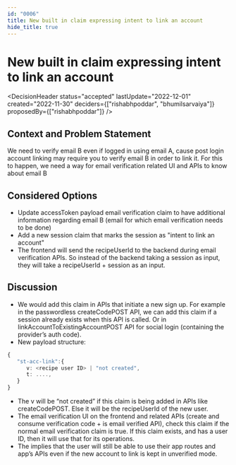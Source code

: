 ```yaml
---
id: "0006"
title: New built in claim expressing intent to link an account
hide_title: true
---
```



# New built in claim expressing intent to link an account

<DecisionHeader status="accepted" lastUpdate="2022-12-01" created="2022-11-30" deciders={["rishabhpoddar", "bhumilsarvaiya"]} proposedBy={["rishabhpoddar"]} />

## Context and Problem Statement

We need to verify email B even if logged in using email A, cause post login account linking may require you to verify email B in order to link it. For this to happen, we need a way for email verification related UI and APIs to know about email B

## Considered Options

* Update accessToken payload email verification claim to have additional information regarding email B (email for which email verification needs to be done)
* Add a new session claim that marks the session as "intent to link an account"
* The frontend will send the recipeUserId to the backend during email verification APIs. So instead of the backend taking a session as input, they will take a recipeUserId + session as an input.

## Discussion

* We would add this claim in APIs that initiate a new sign up. For example in the passwordless createCodePOST API, we can add this claim if a session already exists when this API is called. Or in linkAccountToExistingAccountPOST API for social login (containing the provider’s auth code).
* New payload structure:
```ts
{
   "st-acc-link":{
      v: <recipe user ID> | "not created",
      t: ....,
   }
}
```
* The v will be “not created” if this claim is being added in APIs like createCodePOST. Else it will be the recipeUserId of the new user.
* The email verification UI on the frontend and related APIs (create and consume verification code + is email verified API), check this claim if the normal email verification claim is true. If this claim exists, and has a user ID, then it will use that for its operations.
* The implies that the user will still be able to use their app routes and app’s APIs even if the new account to link is kept in unverified mode.